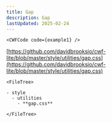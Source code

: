 ```yaml
---
title: Gap
description: Gap
lastUpdated: 2025-02-24
---
```




<Tabs>
  <TabItem label="Overview" icon="puzzle">

    <CWFCode code={example1} />
  </TabItem>
  <TabItem label="Files" icon="list-format">

  [https://github.com/davidbrooksio/cwf-lite/blob/master/style/utilities/gap.css](https://github.com/davidbrooksio/cwf-lite/blob/master/style/utilities/gap.css)
  
    <FileTree>

    - style
      - utilities
        - **gap.css**

    </FileTree>
  </TabItem>
  <TabItem label="Stylesheet" icon="open-book">
    <Code code={cssExample} lang="css" />
  </TabItem>
</Tabs>